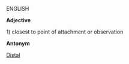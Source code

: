 ENGLISH

'''Adjective'''

1) closest to point of attachment or observation

'''Antonym'''

[[Distal]]